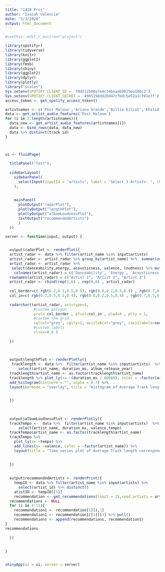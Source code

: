 ```yaml
---
title: "141B Proj"
author: "Isaiah Valencia"
date: "3/3/2020"
output: html_document
---
```


```r
#usethis::edit_r_environ("project")
```


```r
library(spotifyr)
library(tidyverse)
library(knitr)
library(ggplot2)
library(fmsb)
library(shiny)
library(ggplot2)
library(dplyr)
library(plotly)
library("scales")
Sys.setenv(SPOTIFY_CLIENT_ID = 'f0d212500a7e4c74baaab9025ea186c3')
Sys.setenv(SPOTIFY_CLIENT_SECRET = '4985198dd20d47c7bdc5e52a1cf01e3f')
access_token <- get_spotify_access_token()
```



```r
artistnames <- c('Post Malone','Ariana Grande','Billie Eilish','Khalid')
data <- get_artist_audio_features('Post Malone')
for (i in 2:length(artistnames)){
  data_new <- get_artist_audio_features(artistnames[i])
  data <- bind_rows(data, data_new)
  data %>% distinct(track_id)
}



ui <- fluidPage(
  
  titlePanel("Test"),
  
  sidebarLayout(
    sidebarPanel(
      selectInput(inputId = "artists", label = "Select 3 Artists: ", choices = artistnames, multiple =T)
    ),
    
    
    mainPanel(
      plotOutput("radarPlot"),
      plotlyOutput("lengthPlot"),
      plotlyOutput("albumLoudnessPlot"),
      textOutput("recommendedArtists")
      )
  ))

server <- function(input, output) {

  
  output$radarPlot <- renderPlot({
  artist_radar <- data %>% filter(artist_name %in% input$artists) 
  artist_radar <- artist_radar %>% group_by(artist_name) %>%  summarize_all(funs(mean)) 
  artist_radar <- artist_radar %>% 
   select(danceability,energy, acousticness, valence, loudness) %>% mutate(loudness = loudness / -60) 
    colnames(artist_radar) = c('Danceability', 'Energy', 'Acousticness', 'Valence', 'loudness') 
  rownames(artist_radar) = c("Artist 1", "Artist 2", "Artist 3")
  artist_radar <- rbind(rep(1,6) , rep(0,6) , artist_radar)
  
  col_border=c( rgb(0.2,0.5,0.5,0.9), rgb(0.8,0.2,0.5,0.9) , rgb(0.7,0.5,0.1,0.9) )
  col_in=c( rgb(0.2,0.5,0.5,0.4), rgb(0.8,0.2,0.5,0.4) , rgb(0.7,0.5,0.1,0.4) )
  
  radarchart(artist_radar, axistype=1, 
             #custom polygon
             pcol= col_border , pfcol=col_in , plwd=4 , plty = 1,
             #custom the grid
             cglcol="grey", cglty=1, axislabcol="grey", caxislabels=seq(0,1,5), cglwd=0.8,
             #custom labels
             vlcex=0.8 )
             
  })
  
  
  
  output$lengthPlot <- renderPlotly({
   tracklength <- data %>%  filter(artist_name %in% input$artists)  %>% 
      select(artist_name, duration_ms, album_release_year) 
  tracklength$artist_name <- as.factor(tracklength$artist_name)
  tracklength %>% plot_ly(x= ~(duration_ms / 60000), color = ~factor(artist_name),nbinsx = 10) %>% 
  add_histogram(histnorm = "", alpha = 0.7) %>%
  layout(barmode = "overlay", title = "Histogram of Average Track length corresponding to Artist") 

    
  })
  
  
  
  output$albumLoudnessPlot <- renderPlotly({
  trackTempo <-  data %>%  filter(artist_name %in% input$artists)  %>% 
      select(artist_name, duration_ms, valence,tempo) 
  trackTempo$artist_name <- as.factor(tracklength$artist_name)
  trackTempo %>% 
    plot_ly(x= ~tempo) %>% 
    add_lines(y= ~valence, color = ~factor(artist_name)) %>% 
    layout(title = "Time series plot of Average Track length corresponding to Artist")
      
      
  })
  
  
  output$recommendedArtists <- renderPrint({
    tempID <- data %>% filter(artist_name %in% input$artists) %>% 
      select(artist_id) %>% distinct()
    atistID <- tempID[[1]]
    recommendation <- get_recommendations(limit = 15,seed_artists = artistID, authorization = get_spotify_access_token())
  recommendations <- NULL
  for (i in 4:15){
    recommendation1 <- recommendation[1][i,1]
    recommendation1 <- recommendation1[[1]][3] %>% pull()
    recommendations <- append(recommendations, recommendation1)
}
recommendations
    
  })
  
  
}


shinyApp(ui = ui, server = server)

```






